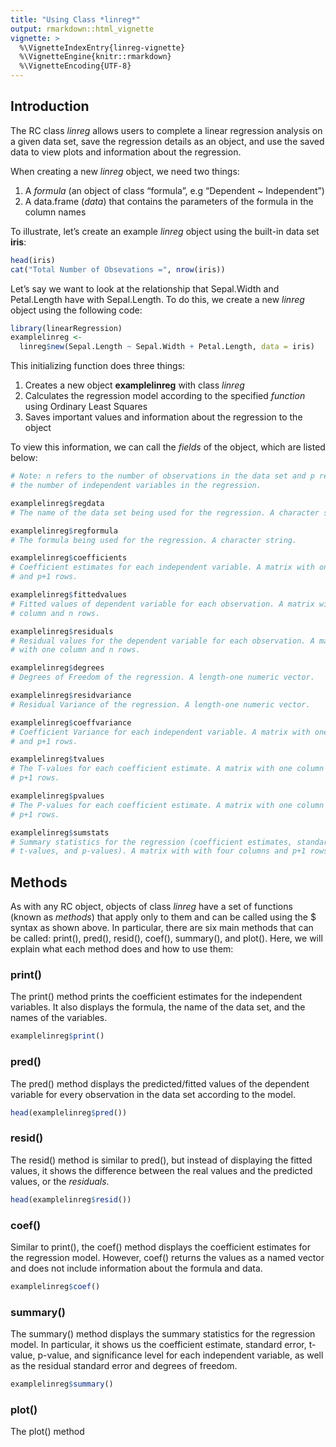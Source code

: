 ```yaml
---
title: "Using Class *linreg*"
output: rmarkdown::html_vignette
vignette: >
  %\VignetteIndexEntry{linreg-vignette}
  %\VignetteEngine{knitr::rmarkdown}
  %\VignetteEncoding{UTF-8}
---
```

## Introduction

The RC class *linreg* allows users to complete a linear regression analysis on
a given data set, save the regression details as an object, and use the saved 
data to view plots and information about the regression.

When creating a new *linreg* object, we need two things:

1) A *formula* (an object of class "formula", e.g "Dependent ~ Independent")
2) A data.frame (*data*) that contains the parameters of the formula in the 
column names

To illustrate, let's create an example *linreg* object using the built-in data
set **iris**:

```r
head(iris)
cat("Total Number of Obsevations =", nrow(iris))
```

Let's say we want to look at the relationship that Sepal.Width and
Petal.Length have with Sepal.Length. To do this, we create a new *linreg* object
using the following code:

```r

library(linearRegression)
examplelinreg <- 
  linreg$new(Sepal.Length ~ Sepal.Width + Petal.Length, data = iris)

```

This initializing function does three things:

1) Creates a new object **examplelinreg** with class *linreg*
2) Calculates the regression model according to the specified *function* using 
Ordinary Least Squares
3) Saves important values and information about the regression to the object

To view this information, we can call the *fields* of the object, which are 
listed below:

```r
# Note: n refers to the number of observations in the data set and p refers to
# the number of independent variables in the regression.

examplelinreg$regdata
# The name of the data set being used for the regression. A character string.

examplelinreg$regformula
# The formula being used for the regression. A character string.

examplelinreg$coefficients 
# Coefficient estimates for each independent variable. A matrix with one column 
# and p+1 rows.

examplelinreg$fittedvalues 
# Fitted values of dependent variable for each observation. A matrix with one 
# column and n rows.

examplelinreg$residuals 
# Residual values for the dependent variable for each observation. A matrix 
# with one column and n rows.

examplelinreg$degrees 
# Degrees of Freedom of the regression. A length-one numeric vector.

examplelinreg$residvariance 
# Residual Variance of the regression. A length-one numeric vector.

examplelinreg$coeffvariance 
# Coefficient Variance for each independent variable. A matrix with one column 
# and p+1 rows.

examplelinreg$tvalues 
# The T-values for each coefficient estimate. A matrix with one column and 
# p+1 rows.

examplelinreg$pvalues 
# The P-values for each coefficient estimate. A matrix with one column and 
# p+1 rows.

examplelinreg$sumstats 
# Summary statistics for the regression (coefficient estimates, standard errors,
# t-values, and p-values). A matrix with with four columns and p+1 rows.
```

## Methods

As with any RC object, objects of class *linreg* have a set of functions (known
as *methods*) that apply only to them and can be called using the $ syntax as
shown above. In particular, there are six main methods that can be called: 
print(), pred(), resid(), coef(), summary(), and plot(). Here, we will explain 
what each method does and how to use them:

### print()

The print() method prints the coefficient estimates for the independent
variables. It also displays the formula, the name of the data set, and the 
names of the variables.

```r
examplelinreg$print()
```

### pred()

The pred() method displays the predicted/fitted values of the dependent
variable for every observation in the data set according to the model.

```r
head(examplelinreg$pred())
```

### resid()

The resid() method is similar to pred(), but instead of displaying the fitted
values, it shows the difference between the real values and the predicted
values, or the *residuals*.

```r
head(examplelinreg$resid())
```

### coef()

Similar to print(), the coef() method displays the coefficient estimates for
the regression model. However, coef() returns the values as a named vector and
does not include information about the formula and data.

```r
examplelinreg$coef()
```

### summary()

The summary() method displays the summary statistics for the regression model.
In particular, it shows us the coefficient estimate, standard error, t-value,
p-value, and significance level for each independent variable, as well as the
residual standard error and degrees of freedom.

```r
examplelinreg$summary()
```

### plot()

The plot() method
